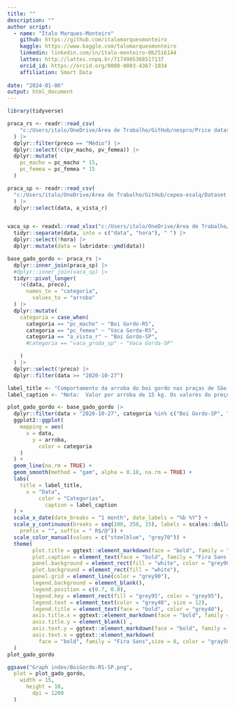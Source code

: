 ```yaml
---
title: ""
description: ""
author script: 
  - name: "Ítalo Marques-Monteiro"
    github: https://github.com/italomarquesmonteiro
    kaggle: https://www.kaggle.com/talomarquesmonteiro
    linkedin: linkedin.com/in/ítalo-monteiro-0b2516144
    lattes: http://lattes.cnpq.br/7174985368517137
    orcid_id: https://orcid.org/0000-0003-4367-1034
    affiliation: Smart Data
        
date: "2024-01-06"
output: html_document
---
```


```r
library(tidyverse)
```

```r
praca_rs <- readr::read_csv(
    "c:/Users/italo/OneDrive/Área de Trabalho/GitHub/nespro/Price dataset/GadoGordo.csv" # nolint
  ) |>
  dplyr::filter(preco == "Médio") |>
  dplyr::select(!c(pv_macho, pv_femea)) |>
  dplyr::mutate(
    pc_macho = pc_macho * 15,
    pc_femea = pc_femea * 15
  )

praca_sp <- readr::read_csv(
  "c:/Users/italo/OneDrive/Área de Trabalho/GitHub/cepea-esalq/Dataset cepea/CepeaBoiGordo.csv" # nolint
  ) |>
  dplyr::select(data, a_vista_r)


vaca_sp <- readxl::read_xlsx("c:/Users/italo/OneDrive/Área de Trabalho/VsCode/agrolink/VacaGordaSP.xlsx") |> # nolint
  tidyr::separate(data, into = c("data", "hora"), " ") |>
  dplyr::select(!hora) |>
  dplyr::mutate(data = lubridate::ymd(data))
```


```r
base_gado_gordo <- praca_rs |>
  dplyr::inner_join(praca_sp) |>
  #dplyr::inner_join(vaca_sp) |>
  tidyr::pivot_longer(
    !c(data, preco),
      names_to = "categoria",
        values_to = "arroba"
  ) |>
  dplyr::mutate(
    categoria = case_when(
      categoria == "pc_macho" ~ "Boi Gordo-RS",
      categoria == "pc_femea" ~ "Vaca Gorda-RS",
      categoria == "a_vista_r" ~ "Boi Gordo-SP",
      #categoria == "vaca_groda_sp" ~ "Vaca Gorda-SP"

    )
  ) |>
  dplyr::select(!preco) |>
  dplyr::filter(data >= "2020-10-27")
```


```r
label_title <- "Comportamento da arroba do boi gordo nas praças de São Paulo e Rio Grande do Sul" # nolint
label_caption <- "Nota:  Valor por arroba de 15 kg. Os valores do preço da arroba são referentes as mesmas datas de divulgação em ambas as praças  \nDados do boi gordo RS: Núcleo de Estudos em Sistemas de Produção de Bovinos de Corte e Cadeia Produtiva (NESPro) \n Dados do boi gordo SP: Centro de Estudos Avançados em Economia Aplicada (Cepea) \nPlot: @italo.m.m" # nolint
```


```r
plot_gado_gordo <- base_gado_gordo |>
  dplyr::filter(data > "2020-10-27", categoria %in% c("Boi Gordo-SP", "Boi Gordo-RS")) |> # nolint
  ggplot2::ggplot(
    mapping = aes(
      x = data,
        y = arroba,
          color = categoria
    )
  ) +
  geom_line(na.rm = TRUE) +
  geom_smooth(method = "gam", alpha = 0.18, na.rm = TRUE) +
  labs(
    title = label_title,
      x = "Data",
          color = "Categorias",
            caption = label_caption
  ) +
  scale_x_date(date_breaks = "1 month", date_labels = "%b %Y") +
  scale_y_continuous(breaks = seq(100, 350, 15), labels = scales::dollar_format(
    prefix = "", suffix = " R$/@")) +
  scale_color_manual(values = c("steelblue", "grey70")) +
  theme(
        plot.title = ggtext::element_markdown(face = "bold", family = "Source Sans Pro", size = 25, hjust = 0, color = "gray40",), # nolint
        plot.caption = element_text(face = "bold", family = "Fira Sans Pro", size = 12, color = "gray70"), # nolint
        panel.background = element_rect(fill = "white", color = "grey90"),
        plot.background = element_rect(fill = "white"),
        panel.grid = element_line(color = "grey90"),
        legend.background = element_blank(),
        legend.position = c(0.7, 0.8),
        legend.key = element_rect(fill = "grey95", color = "grey95"),
        legend.text = element_text(color = "grey40", size = 12),
        legend.title = element_text(face = "bold", color = "grey40"),
        axis.title.x = ggtext::element_markdown(face = "bold", family = "Fira Sans",size = 15, hjust = 0, color = "gray50"), # nolint,
        axis.title.y = element_blank() ,
        axis.text.y = ggtext::element_markdown(face = "bold", family = "Fira Sans",size = 8, hjust = 0, color = "gray50"), # nolint,
        axis.text.x = ggtext::element_markdown(
          face = "bold", family = "Fira Sans",size = 8, color = "gray50", angle=60, hjust=1) # nolint
  )
plot_gado_gordo
```


```r
ggsave("Graph index/BoiGordo-RS-SP.png",
  plot = plot_gado_gordo,
    width = 15,
      height = 10,
        dpi = 1200
  )
```

